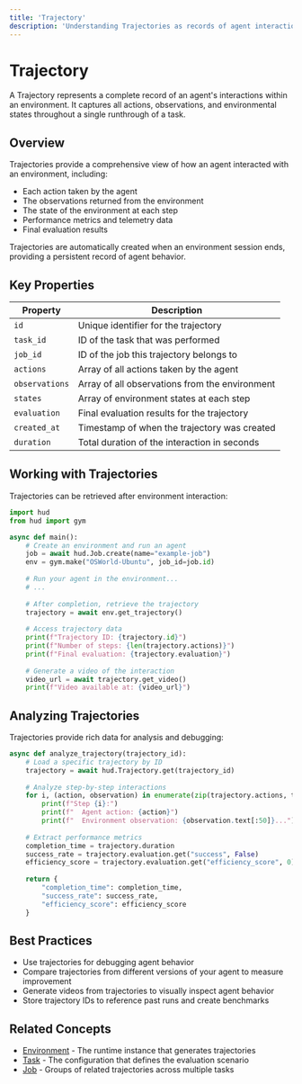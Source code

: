 ```yaml
---
title: 'Trajectory'
description: 'Understanding Trajectories as records of agent interactions'
---
```


# Trajectory

A Trajectory represents a complete record of an agent's interactions within an environment. It captures all actions, observations, and environmental states throughout a single runthrough of a task.

## Overview

Trajectories provide a comprehensive view of how an agent interacted with an environment, including:

- Each action taken by the agent
- The observations returned from the environment
- The state of the environment at each step
- Performance metrics and telemetry data
- Final evaluation results

Trajectories are automatically created when an environment session ends, providing a persistent record of agent behavior.

## Key Properties

| Property | Description |
| --- | --- |
| `id` | Unique identifier for the trajectory |
| `task_id` | ID of the task that was performed |
| `job_id` | ID of the job this trajectory belongs to |
| `actions` | Array of all actions taken by the agent |
| `observations` | Array of all observations from the environment |
| `states` | Array of environment states at each step |
| `evaluation` | Final evaluation results for the trajectory |
| `created_at` | Timestamp of when the trajectory was created |
| `duration` | Total duration of the interaction in seconds |

## Working with Trajectories

Trajectories can be retrieved after environment interaction:

```python
import hud
from hud import gym

async def main():
    # Create an environment and run an agent
    job = await hud.Job.create(name="example-job")
    env = gym.make("OSWorld-Ubuntu", job_id=job.id)
    
    # Run your agent in the environment...
    # ...
    
    # After completion, retrieve the trajectory
    trajectory = await env.get_trajectory()
    
    # Access trajectory data
    print(f"Trajectory ID: {trajectory.id}")
    print(f"Number of steps: {len(trajectory.actions)}")
    print(f"Final evaluation: {trajectory.evaluation}")
    
    # Generate a video of the interaction
    video_url = await trajectory.get_video()
    print(f"Video available at: {video_url}")
```

## Analyzing Trajectories

Trajectories provide rich data for analysis and debugging:

```python
async def analyze_trajectory(trajectory_id):
    # Load a specific trajectory by ID
    trajectory = await hud.Trajectory.get(trajectory_id)
    
    # Analyze step-by-step interactions
    for i, (action, observation) in enumerate(zip(trajectory.actions, trajectory.observations)):
        print(f"Step {i}:")
        print(f"  Agent action: {action}")
        print(f"  Environment observation: {observation.text[:50]}...")
        
    # Extract performance metrics
    completion_time = trajectory.duration
    success_rate = trajectory.evaluation.get("success", False)
    efficiency_score = trajectory.evaluation.get("efficiency_score", 0)
    
    return {
        "completion_time": completion_time,
        "success_rate": success_rate,
        "efficiency_score": efficiency_score
    }
```

## Best Practices

- Use trajectories for debugging agent behavior
- Compare trajectories from different versions of your agent to measure improvement
- Generate videos from trajectories to visually inspect agent behavior
- Store trajectory IDs to reference past runs and create benchmarks

## Related Concepts

- [Environment](/concepts/environment) - The runtime instance that generates trajectories
- [Task](/concepts/task) - The configuration that defines the evaluation scenario
- [Job](/concepts/job) - Groups of related trajectories across multiple tasks